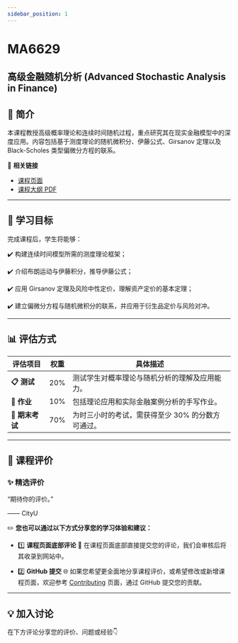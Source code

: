 ```yaml
---
sidebar_position: 1
---
```


# MA6629
## 高级金融随机分析 (Advanced Stochastic Analysis in Finance)

## **📘 简介**
本课程教授高级概率理论和连续时间随机过程，重点研究其在现实金融模型中的深度应用。内容包括基于测度理论的随机微积分、伊藤公式、Girsanov 定理以及 Black-Scholes 类型偏微分方程的联系。

🔗 **相关链接**
- [课程页面](https://www.cityu.edu.hk/catalogue/pg/202425/course/MA6629.htm)
- [课程大纲 PDF](https://www.cityu.edu.hk/catalogue/pg/202425/course/MA6629.pdf)

---

## **🎯 学习目标**

完成课程后，学生将能够：

✔️ 构建连续时间模型所需的测度理论框架；

✔️ 介绍布朗运动与伊藤积分，推导伊藤公式；

✔️ 应用 Girsanov 定理及风险中性定价，理解资产定价的基本定理；

✔️ 建立偏微分方程与随机微积分的联系，并应用于衍生品定价与风险对冲。

---

## **📊 评估方式**

| **评估项目**            | **权重** | **具体描述**                                                                                       |
|------------------------|---------|---------------------------------------------------------------------------------------------------|
| **📋 测试**             | 20%      | 测试学生对概率理论与随机分析的理解及应用能力。                                                       |
| **📂 作业**             | 10%      | 包括理论应用和实际金融案例分析的手写作业。                                                            |
| **📝 期末考试**         | 70%      | 为时三小时的考试，需获得至少 30% 的分数方可通过。                                                      |

---

## **💬 课程评价**

### ✨ **精选评价**
<div className={commentStyles.commentBox}>
    <p className={commentStyles.commentText}>
        “期待你的评价。”
    </p>
    <p className={commentStyles.commentAuthor}>—— CityU</p>
</div>

✏️ **您也可以通过以下方式分享您的学习体验和建议：**

- 1️⃣ **课程页面底部评论**
💬 在课程页面底部直接提交您的评论，我们会审核后将其收录到网站中。

- 2️⃣ **GitHub 提交**
🌐 如果您希望更全面地分享课程评价，或希望修改或新增课程页面，欢迎参考 [Contributing](https://penjc.github.io/CityU/contributing) 页面，通过 GitHub 提交您的贡献。

---

## **💡 加入讨论**

在下方评论分享您的评价、问题或经验👇
<Utterances />